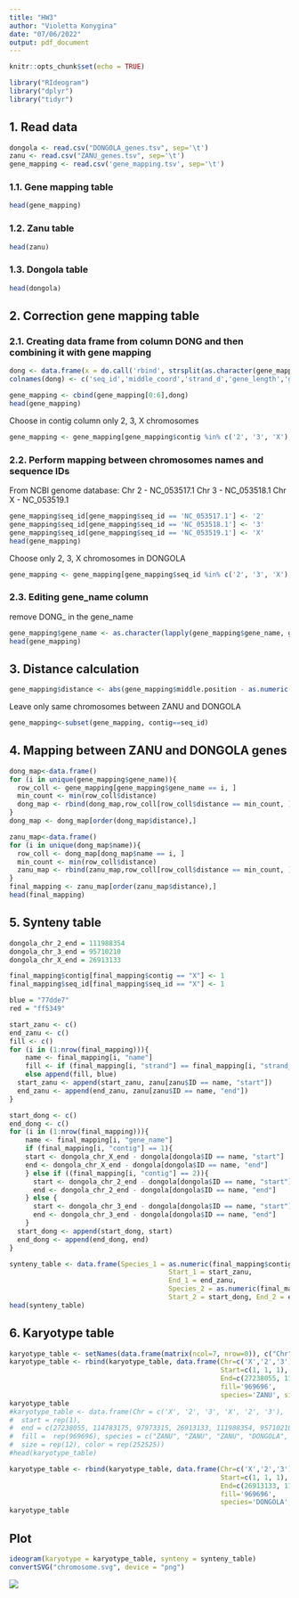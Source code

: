 ```yaml
---
title: "HW3"
author: "Violetta Konygina"
date: "07/06/2022"
output: pdf_document
---
```


```r
knitr::opts_chunk$set(echo = TRUE)
```


```r
library("RIdeogram")
library("dplyr")
library("tidyr")
```

## 1. Read data
```r
dongola <- read.csv("DONGOLA_genes.tsv", sep='\t')
zanu <- read.csv("ZANU_genes.tsv", sep='\t')
gene_mapping <- read.csv('gene_mapping.tsv', sep='\t')
```

### 1.1. Gene mapping table
```r
head(gene_mapping)
```
### 1.2. Zanu table
```r
head(zanu)
```
### 1.3. Dongola table
```r
head(dongola)
```
## 2. Correction gene mapping table

### 2.1. Creating data frame from column DONG and then combining it with gene mapping
```r
dong <- data.frame(x = do.call('rbind', strsplit(as.character(gene_mapping$DONG), ',', fixed=TRUE)))
colnames(dong) <- c('seq_id','middle_coord','strand_d','gene_length','gene_name')
```

```r
gene_mapping <- cbind(gene_mapping[0:6],dong)
head(gene_mapping)
```
Choose in contig column only 2, 3, X chromosomes
```r
gene_mapping <- gene_mapping[gene_mapping$contig %in% c('2', '3', 'X'),]
```

### 2.2. Perform mapping between chromosomes names and sequence IDs
From NCBI genome database:
Chr 2 - NC_053517.1
Chr 3 - NC_053518.1	
Chr X - NC_053519.1

```r
gene_mapping$seq_id[gene_mapping$seq_id == 'NC_053517.1'] <- '2'
gene_mapping$seq_id[gene_mapping$seq_id == 'NC_053518.1'] <- '3'
gene_mapping$seq_id[gene_mapping$seq_id == 'NC_053519.1'] <- 'X'
head(gene_mapping)
```
Choose only 2, 3, X chromosomes in DONGOLA
```r
gene_mapping <- gene_mapping[gene_mapping$seq_id %in% c('2', '3', 'X'),]
```

### 2.3. Editing gene_name column

remove DONG_ in the gene_name
```r
gene_mapping$gene_name <- as.character(lapply(gene_mapping$gene_name, gsub, pattern = '^DONG_', replacement =""))
head(gene_mapping)
```

## 3. Distance calculation
```r
gene_mapping$distance <- abs(gene_mapping$middle.position - as.numeric(gene_mapping$middle_coord))
```

Leave only same chromosomes between ZANU and DONGOLA
```r
gene_mapping<-subset(gene_mapping, contig==seq_id)
```

## 4. Mapping between ZANU and DONGOLA genes

```r
dong_map<-data.frame()
for (i in unique(gene_mapping$gene_name)){
  row_coll <- gene_mapping[gene_mapping$gene_name == i, ]
  min_count <- min(row_coll$distance)
  dong_map <- rbind(dong_map,row_coll[row_coll$distance == min_count, ])
}
dong_map <- dong_map[order(dong_map$distance),]
```

```r
zanu_map<-data.frame()
for (i in unique(dong_map$name)){
  row_coll <- dong_map[dong_map$name == i, ]
  min_count <- min(row_coll$distance)
  zanu_map <- rbind(zanu_map,row_coll[row_coll$distance == min_count, ])
}
final_mapping <- zanu_map[order(zanu_map$distance),]
head(final_mapping)
```

## 5. Synteny table

```r
dongola_chr_2_end = 111988354
dongola_chr_3_end = 95710210 
dongola_chr_X_end = 26913133 
```

```r
final_mapping$contig[final_mapping$contig == "X"] <- 1
final_mapping$seq_id[final_mapping$seq_id == "X"] <- 1

blue = "77dde7"
red = "ff5349"

start_zanu <- c()
end_zanu <- c()
fill <- c()
for (i in (1:nrow(final_mapping))){
    name <- final_mapping[i, "name"]
    fill <- if (final_mapping[i, "strand"] == final_mapping[i, "strand_d"]) append(fill, red) 
    else append(fill, blue)
  start_zanu <- append(start_zanu, zanu[zanu$ID == name, "start"])
  end_zanu <- append(end_zanu, zanu[zanu$ID == name, "end"])
}
```

```r
start_dong <- c()
end_dong <- c()
for (i in (1:nrow(final_mapping))){
    name <- final_mapping[i, "gene_name"]
    if (final_mapping[i, "contig"] == 1){
    start <- dongola_chr_X_end - dongola[dongola$ID == name, "start"]
    end <- dongola_chr_X_end - dongola[dongola$ID == name, "end"]
    } else if ((final_mapping[i, "contig"] == 2)){
      start <- dongola_chr_2_end - dongola[dongola$ID == name, "start"]
      end <- dongola_chr_2_end - dongola[dongola$ID == name, "end"]
    } else {
      start <- dongola_chr_3_end - dongola[dongola$ID == name, "start"]
      end <- dongola_chr_3_end - dongola[dongola$ID == name, "end"]
    }
  start_dong <- append(start_dong, start)
  end_dong <- append(end_dong, end)
}
```


```r
synteny_table <- data.frame(Species_1 = as.numeric(final_mapping$contig),
                                        Start_1 = start_zanu, 
                                        End_1 = end_zanu, 
                                        Species_2 = as.numeric(final_mapping$seq_id),
                                        Start_2 = start_dong, End_2 = end_dong, fill = fill)
head(synteny_table)
```

## 6. Karyotype table

```r
karyotype_table <- setNames(data.frame(matrix(ncol=7, nrow=0)), c("Chr", "Start", "End", "fill", "species", "size", "color"))
karyotype_table <- rbind(karyotype_table, data.frame(Chr=c('X','2','3'), 
                                                     Start=c(1, 1, 1), 
                                                     End=c(27238055, 114783175, 97973315), 
                                                     fill='969696', 
                                                     species='ZANU', size=12, color='252525'))
karyotype_table
#karyotype_table <- data.frame(Chr = c('X', '2', '3', 'X', '2', '3'), 
#  start = rep(1), 
#  end = c(27238055, 114783175, 97973315, 26913133, 111988354, 95710210), 
#  fill =  rep(969696), species = c("ZANU", "ZANU", "ZANU", "DONGOLA", "DONGOLA", "DONGOLA"), 
#  size = rep(12), color = rep(252525))
#head(karyotype_table)
```
```r
karyotype_table <- rbind(karyotype_table, data.frame(Chr=c('X','2','3'), 
                                                     Start=c(1, 1, 1), 
                                                     End=c(26913133, 111988354, 95710210), 
                                                     fill='969696', 
                                                     species='DONGOLA', size=12, color='252525'))
karyotype_table
```

## Plot
```r
ideogram(karyotype = karyotype_table, synteny = synteny_table)
convertSVG("chromosome.svg", device = "png")
```

![](chromosome.png)